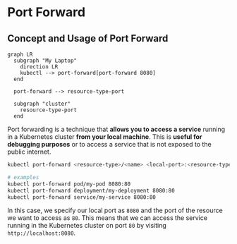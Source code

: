 # Port Forward

## Concept and Usage of Port Forward

```mermaid
graph LR
  subgraph "My Laptop"
    direction LR
    kubectl --> port-forward[port-forward 8080]
  end

  port-forward --> resource-type-port

  subgraph "cluster"
    resource-type-port
  end
```

Port forwarding is a technique that **allows you to access a service** running in a Kubernetes cluster **from your local machine**. This is **useful for debugging purposes** or to access a service that is not exposed to the public internet.

```bash
kubectl port-forward <resource-type>/<name> <local-port>:<resource-type-name-port>

# examples
kubectl port-forward pod/my-pod 8080:80
kubectl port-forward deployment/my-deployment 8080:80
kubectl port-forward service/my-service 8080:80
```

In this case, we specify our local port as `8080` and the port of the resource we want to access as `80`. This means that we can access the service running in the Kubernetes cluster on port `80` by visiting `http://localhost:8080`.

